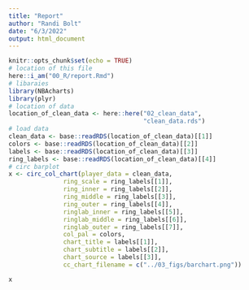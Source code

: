 ```yaml
---
title: "Report"
author: "Randi Bolt"
date: "6/3/2022"
output: html_document
---
```


```r
knitr::opts_chunk$set(echo = TRUE)
# location of this file
here::i_am("00_R/report.Rmd")
# libaraies
library(NBAcharts)
library(plyr)
# location of data 
location_of_clean_data <- here::here("02_clean_data",
                                     "clean_data.rds")
# load data 
clean_data <- base::readRDS(location_of_clean_data)[[1]]
colors <- base::readRDS(location_of_clean_data)[[2]]
labels <- base::readRDS(location_of_clean_data)[[3]]
ring_labels <- base::readRDS(location_of_clean_data)[[4]]
# circ barplot
x <- circ_col_chart(player_data = clean_data,
               ring_scale = ring_labels[[1]],
               ring_inner = ring_labels[[2]],
               ring_middle = ring_labels[[3]],
               ring_outer = ring_labels[[4]],
               ringlab_inner = ring_labels[[5]],
               ringlab_middle = ring_labels[[6]],
               ringlab_outer = ring_labels[[7]],
               col_pal = colors,
               chart_title = labels[[1]],
               chart_subtitle = labels[[2]],
               chart_source = labels[[3]],
               cc_chart_filename = c("../03_figs/barchart.png"))
```

```r
x
```


